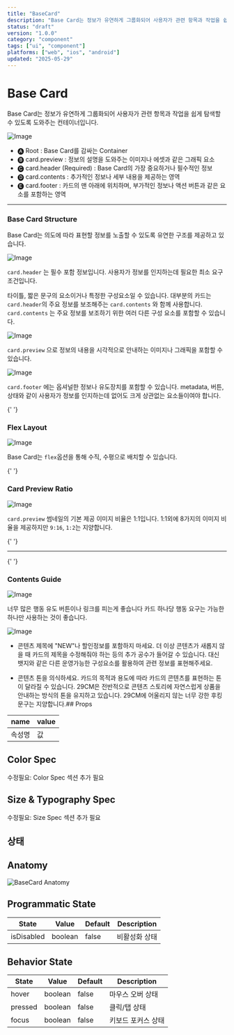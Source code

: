 ```yaml
---
title: "BaseCard"
description: "Base Card는 정보가 유연하게 그룹화되어 사용자가 관련 항목과 작업을 쉽게 탐색할 수 있도록 도와주는 컨테이너입니다."
status: "draft"
version: "1.0.0"
category: "component"
tags: ["ui", "component"]
platforms: ["web", "ios", "android"]
updated: "2025-05-29"
---
```


# Base Card

Base Card는 정보가 유연하게 그룹화되어 사용자가 관련 항목과 작업을 쉽게 탐색할 수 있도록 도와주는 컨테이너입니다.

![Image](https://img.29cm.co.kr/next-edition/2024/07/31/ce0eff3762f74994ae333c0e15777cf5_20240731224414.jpg)

- 🅐 Root : Base Card를 감싸는 Container
- 🅑 card.preview : 정보의 설명을 도와주는 이미지나 에셋과 같은 그래픽 요소
- 🅒 card.header (Required) : Base Card의 가장 중요하거나 필수적인 정보
- 🅓 card.contents : 추가적인 정보나 세부 내용을 제공하는 영역
- 🅔 card.footer : 카드의 맨 아래에 위치하며, 부가적인 정보나 액션 버튼과 같은 요소를 포함하는 영역

---

### Base Card Structure

Base Card는 의도에 따라 표현할 정보를 노출할 수 있도록 유연한 구조를 제공하고 있습니다.

![Image](https://img.29cm.co.kr/next-edition/2024/07/31/e264af1d31414864be712232d0fbce61_20240731234327.jpg)

`card.header` 는 필수 포함 정보입니다. 사용자가 정보를 인지하는데 필요한 최소 요구 조건입니다.

타이틀, 짧은 문구의 요소이거나 특정한 구성요소일 수 있습니다.
대부분의 카드는 `card.header`의 주요 정보를 보조해주는 `card.contents` 와 함께 사용합니다.
`card.contents` 는 주요 정보를 보조하기 위한 여러 다른 구성 요소를 포함할 수 있습니다.

![Image](https://img.29cm.co.kr/next-edition/2024/07/31/6b14ede4c7284a7886c36ff93855ab5d_20240731234327.jpg)

`card.preview` 으로 정보의 내용을 시각적으로 안내하는 이미지나 그래픽을 포함할 수 있습니다.

![Image](https://img.29cm.co.kr/next-edition/2024/07/31/f1ef328a8ee44d738780cddd7cf4a072_20240731234327.jpg)

`card.footer` 에는 옵셔널한 정보나 유도장치를 포함할 수 있습니다. metadata, 버튼, 상태와 같이 사용자가 정보를 인지하는데 없어도 크게 상관없는 요소들이여야 합니다.

{' '}

### Flex Layout

![Image](https://img.29cm.co.kr/next-edition/2024/08/01/478ae55a526142d4ade7560e424fe81f_20240801000815.jpg)

Base Card는 `flex`옵션을 통해 수직, 수평으로 배치할 수 있습니다.

{' '}

### Card Preview Ratio

![Image](https://img.29cm.co.kr/next-edition/2024/08/01/b77fbc5928af4e86a81ac223e7ca2f4b_20240801002654.jpg)

`card.preview` 썸네일의 기본 제공 이미지 비율은 1:1입니다. 1:1외에 8가지의 이미지 비율을 제공하지만 `9:16`, `1:2`는 지양합니다.

{' '}

---

{' '}

### Contents Guide

![Image](https://img.29cm.co.kr/next-edition/2024/08/01/598ddc8dd092402aae14480812fbcbdc_20240801005545.png)

너무 많은 행동 유도 버튼이나 링크를 피는게 좋습니다 카드 하나당 행동 요구는 가능한 하나만 사용하는 것이 좋습니다.

![Image](https://img.29cm.co.kr/next-edition/2024/08/01/25f5fc5b00d44a73b608e9e956e9a332_20240801011646.png)

- 콘텐츠 제목에 "NEW"나 할인정보를 포함하지 마세요. 더 이상 콘텐츠가 새롭지 않을 때 카드의 제목을 수정해줘야 하는 등의 추가 공수가 들어갈 수 있습니다.
  대신 뱃지와 같은 다른 운영가능한 구성요소를 활용하여 관련 정보를 표현해주세요.

- 콘텐츠 톤을 의식하세요. 카드의 목적과 용도에 따라 카드의 콘텐츠를 표현하는 톤이 달라질 수 있습니다.
  29CM은 전반적으로 콘텐츠 스토리에 자연스럽게 상품을 안내하는 방식의 톤을 유지하고 있습니다. 29CM에 어울리지 않는 너무 강한 후킹 문구는 지양합니다.## Props

| name | value |
| --- | --- |
| 속성명 | 값 |

## Color Spec

수정필요: Color Spec 섹션 추가 필요

## Size & Typography Spec

수정필요: Size Spec 섹션 추가 필요

## 상태

## Anatomy

![BaseCard Anatomy](/images/components/basecard/states/basecard-anatomy.jpg)

## Programmatic State

| State | Value | Default | Description |
| --- | --- | --- | --- |
| isDisabled | boolean | false | 비활성화 상태 |

## Behavior State

| State | Value | Default | Description |
| --- | --- | --- | --- |
| hover | boolean | false | 마우스 오버 상태 |
| pressed | boolean | false | 클릭/탭 상태 |
| focus | boolean | false | 키보드 포커스 상태 |

